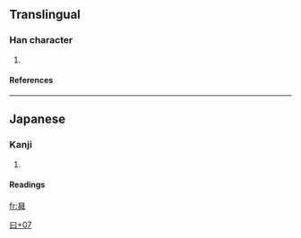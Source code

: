 ==Translingual==
===Han character===
{{Han char|rn=73|rad=曰|as=07|sn=11|four=|canj=日弓戈手 (ANIQ)}}
# {{defn|Han|sort=曰07}}
====References====
{{Han ref|kx=0503.011|hdz=21508.161|uh=66FB|ud=26363}}

----
==Japanese==
===Kanji===
{{ja-kanji|grade=|rs=曰07}}
# {{defn|Japanese}} 
====Readings====
{{ja-readings|on=[[しょう]] (shō)|kun=[[のぼる]] (noboru)}}




[[Category:Japanese-only CJKV Characters|曰+07]]

[[fr:曻]]